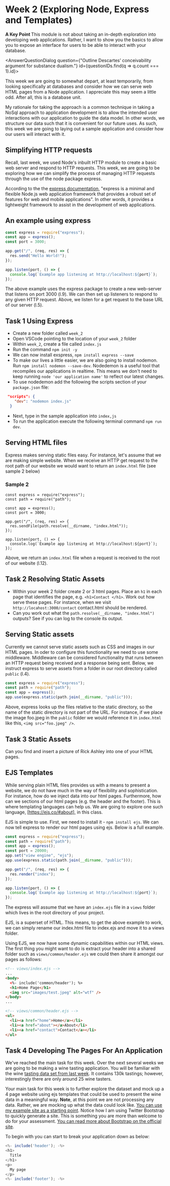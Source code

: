 

# Week 2 (Exploring Node, Express and Templates)

<MuiAlert severity="info">
  <AlertTitle>
    <strong> A Key Point </strong>
  </AlertTitle>
  This module is not about taking an in-depth exploration into developing web applications.
  Rather, I want to show you the basics to allow you to expose an interface for users
  to be able to interact with your database.
</MuiAlert>

<AnswerQuestionDialog question={"Outline Descartes’ conceivability argument for substance dualism."} id={questionIDs.find(q => q.count === 1).id}>

  This week we are going to somewhat depart, at least temporarily, from looking specifically at databases and consider how we can serve web HTML pages from a Node application. I appreciate this may seem a little odd. After all, this is a database unit.

</AnswerQuestionDialog>


My rationale for taking the approach is a common technique in taking a NoSql approach to application development is to allow the intended user interactions with our application to guide the data model. In other words, we structure our data such that it is convenient for our future uses. As such, this week we are going to laying out a sample application and consider how our users will interact with it.

## Simplifying HTTP requests

Recall, last week, we used Node's inbuilt HTTP module to create a basic web server and respond to HTTP requests. This week, we are going to be exploring how we can simplify the process of managing HTTP requests through the use of the node package express.

According to the the [express documentation](http://expressjs.com/), "express is a minimal and flexible Node.js web application framework that provides a robust set of features for web and mobile applications". In other words, it provides a lightweight framework to assist in the development of web applications.

## An example using express

```js
const express = require("express");
const app = express();
const port = 3000;

app.get("/", (req, res) => {
  res.send("Hello World!");
});

app.listen(port, () => {
  console.log(`Example app listening at http://localhost:${port}`);
});
```

The above example uses the express package to create a new web-server that listens on port 3000 (l.9). We can then set up listeners to respond to any given HTTP request. Above, we listen for a get request to the base URL of our server (l.5).

## Task 1 Using Express

- Create a new folder called `week_2`
- Open VSCode pointing to the location of your `week_2` folder
- Within `week_2`, create a file called `index.js`
- Run the command `npm init -y`
- We can now install exspress, `npm install express --save`
- To make our lives a little easier, we are also going to install nodemon. Run `npm install nodemon --save-dev`. Nodedemon is a useful tool that recompiles our applications in realtime. This means we don't need to keep running `node 'our application name'` to reflect our latest changes.
- To use nodedemon add the following the scripts section of your `package.json` file:

```JSON
 "scripts": {
    "dev": "nodemon index.js"
  }
```

- Next, type in the sample application into `index,js`
- To run the application execute the following terminal command `npm run dev`.

## Serving HTML files

Express makes serving static files easy. For instance, let's assume that we are making simple website. When we receive an HTTP get request to the root path of our website we would want to return an `index.html` file (see sample 2 below)

### Sample 2

```
const express = require("express");
const path = require("path");

const app = express();
const port = 3000;

app.get("/", (req, res) => {
  res.sendFile(path.resolve(__dirname, "index.html"));
});

app.listen(port, () => {
  console.log(`Example app listening at http://localhost:${port}`);
});

```

Above, we return an `index.html` file when a request is received to the root of our website (l.12).

## Task 2 Resolving Static Assets

- Within your week 2 folder create 2 or 3 html pages. Place an `h1` in each page that identifies the page, e.g. `<h1>Contact </h1>`. Work out how serve these pages. For instance, when we visit `http://locahost:3000/contact` contact.html should be rendered.
- Can you work out what the `path.resolve(__dirname, "index.html")` outputs? See if you can log to the console its output.

## Serving Static assets

Currently we cannot serve static assets such as CSS and images in our HTML pages. In oder to configure this functionality we need to use some middleware. Middleware can be considered functionality that runs between an HTTP request being received and a response being sent. Below, we instruct express to serve assets from a folder in our root directory called `public` (l.4).

```js
const express = require("express");
const path = require("path");
const app = express();
app.use(express.static(path.join(__dirname, "public")));
```

Above, express looks up the files relative to the static directory, so the name of the static directory is not part of the URL. For instance, if we place the image foo.jpeg in the `public` folder we would reference it in `index.html` like this, `<img src="foo.jpeg" />`.

## Task 3 Static Assets

Can you find and insert a picture of Rick Ashley into one of your HTML pages.

## EJS Templates

While serving plain HTML files provides us with a means to present a website, we do not have much in the way of flexibility and sophistication. For instance, how do we inject data into our html pages. Furthermore, how can we sections of our html pages (e.g. the header and the footer). This is where templating languages can help us. We are going to explore one such language, [https://ejs.co/#about], in this class.

EJS is simple to use. First, we need to install it - `npm install ejs`. We can now tell express to render our html pages using ejs. Below is a full example.

```js
const express = require("express");
const path = require("path");
const app = express();
const port = 20000;
app.set("view engine", "ejs");
app.use(express.static(path.join(__dirname, "public")));

app.get("/", (req, res) => {
  res.render("index");
});

app.listen(port, () => {
  console.log(`Example app listening at http://localhost:${port}`);
});
```

The express will assume that we have an `index.ejs` file in a `views` folder which lives in the root directory of your project.

EJS, is a superset of HTML. This means, to get the above example to work, we can simply rename our index.html file to index.ejs and move it to a views folder.

Using EJS, we now have some dynamic capabilities within our HTML views. The first thing you might want to do is extract your header into a shared folder such as `views/common/header.ejs` we could then share it amongst our pages as follows:

```html
<!-- views/index.ejs -->
...
<body>
  <%- include('common/header'); %>
  <h1>Home Page</h1>
  <img src="images/test.jpeg" alt="wtf" />
</body>
...
```

```html
<!-- views/common/header.ejs -->
<ul>
  <li><a href="home">Home</a></li>
  <li><a href="about"></a>About</li>
  <li><a href="contact">Contact</a></li>
</ul>
```

## Task 4 Developing The Pages For An Application

We've reached the main task for this week. Over the next several weeks we are going to be making a wine tasting application. You will be familiar with the wine [tasting data set from last week](https://www.kaggle.com/zynicide/wine-reviews). It contains 130k tastings; however, interestingly there are only around 25 wine tasters.

Your main task for this week is to further explore the dataset and mock up a 4 page website using ejs templates that could be used to present the wine data in a meaningful way. **Note**, at this point we are not processing any data. Rather, we are mocking up what the data could look like. [You can use my example site as a starting point](https://ssu-my.sharepoint.com/:u:/g/personal/joe_appleton_solent_ac_uk/EZL8OjP32PlArSd4JWv2bNQBYZh9uaV1wbGABTGn3rjrQQ?e=afqOKI). Notice how I am using Twitter Bootstrap to quickly generate a site. This is something you are more than welcome to do for your assessment. [You can read more about Bootstrap on the official site](https://getbootstrap.com/).

To begin with you can start to break your application down as below:

```js
<%- include('header'); -%>
<h1>
  Title
</h1>
<p>
  My page
</p>
<%- include('footer'); -%>

```
